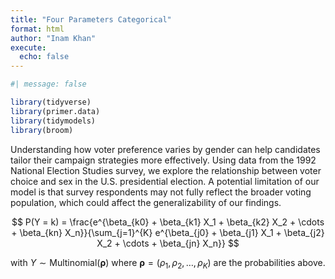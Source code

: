 ```yaml
---
title: "Four Parameters Categorical"
format: html
author: "Inam Khan"
execute: 
  echo: false
---
```


```r
#| message: false

library(tidyverse)
library(primer.data)
library(tidymodels)
library(broom)
```

Understanding how voter preference varies by gender can help candidates tailor their campaign strategies more effectively. Using data from the 1992 National Election Studies survey, we explore the relationship between voter choice and sex in the U.S. presidential election. A potential limitation of our model is that survey respondents may not fully reflect the broader voting population, which could affect the generalizability of our findings.


$$
P(Y = k) = \frac{e^{\beta_{k0} + \beta_{k1} X_1 + \beta_{k2} X_2 + \cdots + \beta_{kn} X_n}}{\sum_{j=1}^{K} e^{\beta_{j0} + \beta_{j1} X_1 + \beta_{j2} X_2 + \cdots + \beta_{jn} X_n}}
$$

with $Y \sim \text{Multinomial}(\boldsymbol{\rho})$ where $\boldsymbol{\rho} = (\rho_1, \rho_2, \ldots, \rho_K)$ are the probabilities above.


